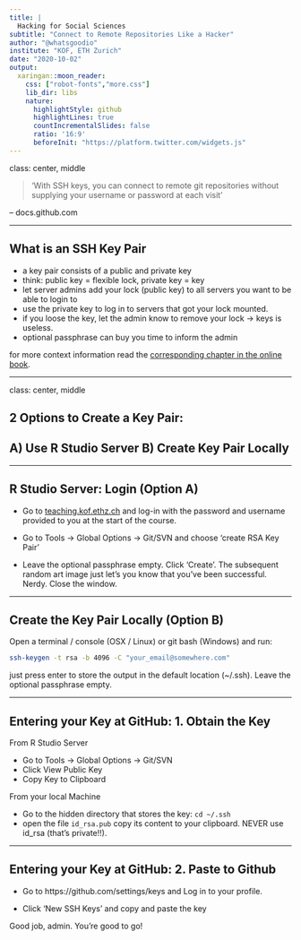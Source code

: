 ```yaml
---
title: |
  Hacking for Social Sciences
subtitle: "Connect to Remote Repositories Like a Hacker"
author: "@whatsgoodio"
institute: "KOF, ETH Zurich"
date: "2020-10-02"
output:
  xaringan::moon_reader:
    css: ["robot-fonts","more.css"]
    lib_dir: libs
    nature:
      highlightStyle: github
      highlightLines: true
      countIncrementalSlides: false
      ratio: '16:9'
      beforeInit: "https://platform.twitter.com/widgets.js"
---
```


class: center, middle

> 'With SSH keys, you can connect to remote git repositories without supplying your username or password at each visit'

-- docs.github.com



---


## What is an SSH Key Pair

- a key pair consists of a public and private key
- think: public key = flexible lock, private key = key 
- let server admins add your lock (public key) to all servers you want to be able to login to
- use the private key to log in to servers that got your lock mounted.
- if you loose the key, let the admin know to remove your lock -> keys is useless.
- optional passphrase can buy you time to inform the admin

for more context information read the [corresponding chapter in the online book](https://h4sci.github.io/h4sci-book/developer-practices-workflows.html#rsa-key-pair-authentication). 





---



class: center, middle

## 2 Options to Create a Key Pair: 
## A) Use R Studio Server B) Create Key Pair Locally







---

## R Studio Server: Login  (Option A)

- Go to [teaching.kof.ethz.ch](https://teaching.kof.ethz.ch) and log-in with the 
password and username provided to you at the start of the course. 

- Go to Tools -> Global Options -> Git/SVN and choose 'create RSA Key Pair'

- Leave the optional passphrase empty. Click 'Create'. The subsequent random art 
image just let's you know that you've been successful. Nerdy. Close the window.


---


## Create the Key Pair Locally (Option B)

Open a terminal / console (OSX / Linux) or git bash (Windows) and run: 

```bash
ssh-keygen -t rsa -b 4096 -C "your_email@somewhere.com"
```

just press enter to store the output in the default location (~/.ssh).
Leave the optional passphrase empty. 


---


## Entering your Key at GitHub: 1. Obtain the Key


From R Studio Server

- Go to Tools -> Global Options -> Git/SVN
- Click View Public Key
- Copy Key to Clipboard


From your local Machine

- Go to the hidden directory that stores the key: `cd ~/.ssh`
- open the file `id_rsa.pub` copy its content to your clipboard. NEVER use id_rsa (that's private!!).


---


## Entering your Key at GitHub: 2. Paste to Github


- Go to https://github.com/settings/keys and Log in to your profile. 

- Click 'New SSH Keys' and copy and paste the key

Good job, admin. You're good to go! 































